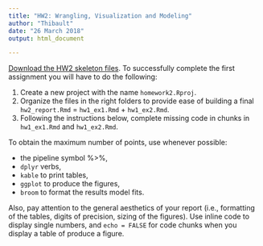 ```yaml
---
title: "HW2: Wrangling, Visualization and Modeling"
author: "Thibault"
date: "26 March 2018"
output: html_document

---
```


[Download the HW2 skeleton files](https://raw.githubusercontent.com/tvatter/dsfba_2018/master/data/dsfba_homework2_skeleton.zip). To successfully complete the first assignment you
will have to do the following:

1. Create a new project with the name `homework2.Rproj`.
2. Organize the files in the right folders to provide ease of building a final
`hw2_report.Rmd` = `hw1_ex1.Rmd` + `hw1_ex2.Rmd`.
3. Following the instructions below, complete missing code in chunks in `hw1_ex1.Rmd` and `hw1_ex2.Rmd`. 


To obtain the maximum number of points, use whenever possible:

* the pipeline symbol %>%,
* `dplyr` verbs,
* `kable` to print tables,
* `ggplot` to produce the figures,
* `broom` to format the results model fits.

Also, pay attention to the general aesthetics of your report (i.e., formatting of 
the tables, digits of precision, sizing of the figures). Use inline code 
to display single numbers, and `echo = FALSE` for code chunks when you display 
a table of produce a figure.

